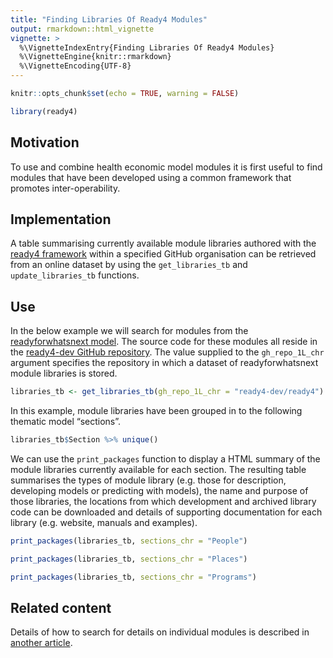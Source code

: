 ```yaml
---
title: "Finding Libraries Of Ready4 Modules"
output: rmarkdown::html_vignette
vignette: >
  %\VignetteIndexEntry{Finding Libraries Of Ready4 Modules}
  %\VignetteEngine{knitr::rmarkdown}
  %\VignetteEncoding{UTF-8}
---
```


```r
knitr::opts_chunk$set(echo = TRUE, warning = FALSE)
```
```r
library(ready4) 
```

## Motivation
To use and combine health economic model modules it is first useful to find modules that have been developed using a common framework that promotes inter-operability.

## Implementation
A table summarising currently available module libraries authored with the [ready4 framework](https://www.ready4-dev.com/) within a specified GitHub organisation can be retrieved from an online dataset by using the `get_libraries_tb` and `update_libraries_tb` functions. 

## Use
In the below example we will search for modules from the [readyforwhatsnext model](https://readyforwhatsnext.org/). The source code for these modules all reside in the [ready4-dev GitHub repository](https://github.com/ready4-dev). The value supplied to the `gh_repo_1L_chr` argument specifies the repository in which a dataset of readyforwhatsnext module libraries is stored.

```r
libraries_tb <- get_libraries_tb(gh_repo_1L_chr = "ready4-dev/ready4") %>% update_libraries_tb(include_1L_chr = "modules", url_stub_1L_chr = "https://ready4-dev.github.io/")
```

In this example, module libraries have been grouped in to the following thematic model “sections”.

```r
libraries_tb$Section %>% unique()
```
We can use the `print_packages` function to display a HTML summary of the module libraries currently available for each section. The resulting table summarises the types of module library (e.g. those for description, developing models or predicting with models), the name and purpose of those libraries, the locations from which development and archived library code can be downloaded and details of supporting documentation for each library (e.g. website, manuals and examples).

```r
print_packages(libraries_tb, sections_chr = "People")
```

```r
print_packages(libraries_tb, sections_chr = "Places")
```

```r
print_packages(libraries_tb, sections_chr = "Programs")
```

## Related content
Details of how to search for details on individual modules is described in [another article](https://www.ready4-dev.com/docs/tutorials/use-models/finding-modules/modules/). 
